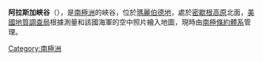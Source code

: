 '''阿拉斯加峽谷'''（{{lang-en|Alaska Canyon}}），是[[南極洲|南極洲]]的峽谷，位於[[瑪麗伯德地|瑪麗伯德地]]，處於[[密歇根高原|密歇根高原]]北面，[[美國地質調查局|美國地質調查局]]根據測量和該國海軍的空中照片繪入地圖，現時由[[南極條約體系|南極條約體系]]管理。

{{coord|86|0|S|136|33|W|display=title}}

{{Antarctica-geo-stub}}
[[Category:南極洲|Category:南極洲]]